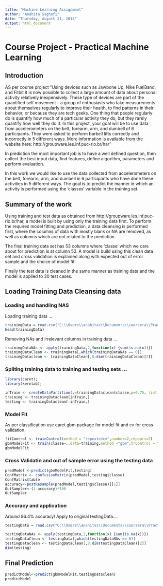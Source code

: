 ```yaml
---
title: "Machine Learning Assignment"
author: "Anahita Saghafi"
date: "Thursday, August 21, 2014"
output: html_document
---
```

# Course Project - Practical Machine Learning

## Introduction 

AS per course project "Using devices such as Jawbone Up, Nike FuelBand, and Fitbit it is now possible to collect a large amount of data about personal activity relatively inexpensively. These type of devices are part of the quantified self movement - a group of enthusiasts who take measurements about themselves regularly to improve their health, to find patterns in their behavior, or because they are tech geeks. One thing that people regularly do is quantify how much of a particular activity they do, but they rarely quantify how well they do it. In this project, your goal will be to use data from accelerometers on the belt, forearm, arm, and dumbell of 6 participants. They were asked to perform barbell lifts correctly and incorrectly in 5 different ways. More information is available from the website here: http://groupware.les.inf.puc-rio.br/har"

In prediction the most important job is to have a well defined question, then collect the best input data, find features, define algorithm, parameters and perform evaluation.

In this work we would like to use the data collected from accelerometers on the belt, forearm, arm, and dumbell in 6 participants who have done these activities in 5 different ways. The goal is to predict the manner in which an activity is performed using the 'classes' variable in the training set.



## Summary of the work 

Using training and test data as obtained from http://groupware.les.inf.puc-rio.br/har,   a model is built by using only the training data first. To perform the required model fitting and prediction, a data cleansing is performed first, where the columns of data with mostly blank or NA are removed, as well as columns which are not related to the prediction. 

The final training data set has 53 columns where 'classe' which we care about for prediction is at column 53. A model is build using this clean data set and cross validation is explained along with expected out of error sample and the choice of model fit.

Finally the test data is cleaned in the same manner as training data and the model is applied to 20 test cases.


## Loading Training Data Cleansing data

### Loading and handling NAS

Loading training data ...

```r

trainingData = read.csv("C:\\Users\\anahitas\\Documents\\coursera\\Practical Machine Learning\\pml-training.csv",na.strings=c("NA",""," "))
head(trainingData)
```
Removing NAs and irrelevant columns in training data ...

```r
trainingDataNAs <- apply(trainingData,2,function(x) {sum(is.na(x))})
trainingDataClean <- trainingData[,which(trainingDataNAs == 0)]
trainingDataclean <- trainingDataClean[,8:dim(trainingDataClean)[2]]

```

### Spliting training data to training and testing sets ...

```r
library(caret); 
library(kernlab);

inTrain <- createDataPartition(y=trainingDataclean$classe,p=0.75, list = FALSE)
training <- trainingDataclean[inTrain,]
testing <- trainingDataclean[-inTrain,]
```
### Model Fit
As per classification use caret gbm package for model fit and cv for cross validation.
```r
fitControl <- trainControl(method = "repeatedcv",number=2,repeats=2)
gbmModelFit <- train(classe~.,data=training,method ="gbm",trControl = fitControl, verbose = FALSE)
gbmModelFit

```

### Cross Validatin and out of sample error using the testing data

```r

predModel <-predict(gbmModelFit,testing)
ConfMatrix <- confusionMatrix(predModel,testing$classe)
ConfMatrix$table  
accuracy<-postResample(predModel,testing$classe)[[1]]
OutSampler<-(1-accuracy)*100
OutSampler
```

### Accuracy and application
Around 96.4% accuracy! Apply to original testingData....

```r


testingData = read.csv("C:\\Users\\anahitas\\Documents\\coursera\\Practical Machine Learning\\pml-testing.csv",na.strings=c("NA",""," "))
 
testingDataNAs <- apply(testingData,2,function(x) {sum(is.na(x))})
testingDataClean <- testingData[,which(testingDataNAs == 0)]
testingDataclean <- testingDataClean[,8:dim(testingDataClean)[2]]
dim(testing)
```

## Final Prediction

```r

predictModel<-predict(gbmModelFit,testingDataclean)
predictModel

```


